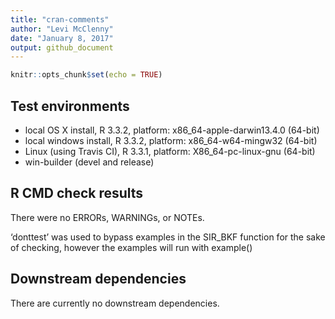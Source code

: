 ```yaml
---
title: "cran-comments"
author: "Levi McClenny"
date: "January 8, 2017"
output: github_document
---
```


```r
knitr::opts_chunk$set(echo = TRUE)
```

## Test environments
* local OS X install, R 3.3.2, platform: x86_64-apple-darwin13.4.0 (64-bit)
* local windows install, R 3.3.2, platform: x86_64-w64-mingw32 (64-bit)
* Linux (using Travis CI), R 3.3.1, platform: X86_64-pc-linux-gnu (64-bit)
* win-builder (devel and release)


## R CMD check results
There were no ERRORs, WARNINGs, or NOTEs. 

'donttest' was used to bypass examples in the SIR_BKF function for the sake of checking, however the examples will run with example()

## Downstream dependencies
There are currently no downstream dependencies.